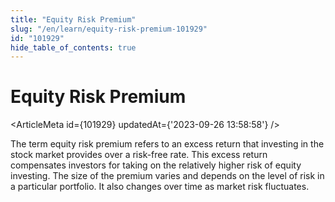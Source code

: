 ```yaml
---
title: "Equity Risk Premium"
slug: "/en/learn/equity-risk-premium-101929"
id: "101929"
hide_table_of_contents: true
---
```



# Equity Risk Premium

<ArticleMeta id={101929} updatedAt={'2023-09-26 13:58:58'} />
<div className='border-solid border-b border-t-0 my-4 border-[var(--ifm-color-gray-300)]' />

The term equity risk premium refers to an excess return that investing in the stock market provides over a risk-free rate. This excess return compensates investors for taking on the relatively higher risk of equity investing. The size of the premium varies and depends on the level of risk in a particular portfolio. It also changes over time as market risk fluctuates.
